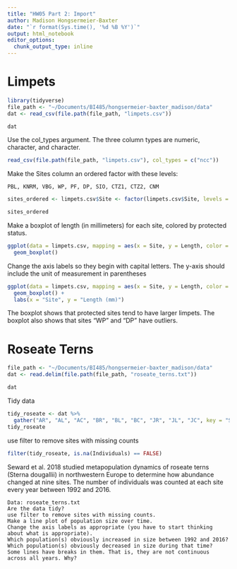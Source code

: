 ```yaml
---
title: "HW05 Part 2: Import"
author: Madison Hongsermeier-Baxter
date: "`r format(Sys.time(), '%d %B %Y')`"
output: html_notebook
editor_options: 
  chunk_output_type: inline
---
```


# Limpets

```r
library(tidyverse)
file_path <- "~/Documents/BI485/hongsermeier-baxter_madison/data"
dat <- read_csv(file.path(file_path, "limpets.csv"))
```

```r
dat 
```

Use the col_types argument. The three column types are numeric, character, and character.
```r
read_csv(file.path(file_path, "limpets.csv"), col_types = c("ncc"))
```

Make the Sites column an ordered factor with these levels:

    PBL, KNRM, VBG, WP, PF, DP, SIO, CTZ1, CTZ2, CNM
```r
sites_ordered <- limpets.csv$Site <- factor(limpets.csv$Site, levels = c("PBL", "KNRM", "VBG", "WP", "PF", "DP", "SIO", "CTZ1", "CTZ2", "CNM"), ordered = TRUE)
```

```r
sites_ordered
```

Make a boxplot of length (in millimeters) for each site, colored by protected status.
```r
ggplot(data = limpets.csv, mapping = aes(x = Site, y = Length, color = Protected)) + 
  geom_boxplot()
```

Change the axis labels so they begin with capital letters. The y-axis should include the unit of measurement in parentheses
```r
ggplot(data = limpets.csv, mapping = aes(x = Site, y = Length, color = Protected)) + 
  geom_boxplot() +
  labs(x = "Site", y = "Length (mm)")
```

The boxplot shows that protected sites tend to have larger limpets. The boxplot also shows that sites "WP" and "DP" have outliers. 

# Roseate Terns

```r
file_path <- "~/Documents/BI485/hongsermeier-baxter_madison/data"
dat <- read.delim(file.path(file_path, "roseate_terns.txt"))
```


```r
dat
```

Tidy data
```r
tidy_roseate <- dat %>% 
  gather("AR", "AL", "AC", "BR", "BL", "BC", "JR", "JL", "JC", key = "Site", value = "Individuals")
tidy_roseate
```

 use filter to remove sites with missing counts
```r
filter(tidy_roseate, is.na(Individuals) == FALSE)
```




Seward et al. 2018 studied metapopulation dynamics of roseate terns (Sterna dougallii) in northwestern Europe to determine how abundance changed at nine sites. The number of individuals was counted at each site every year between 1992 and 2016.

    Data: roseate_terns.txt
    Are the data tidy?
    use filter to remove sites with missing counts.
    Make a line plot of population size over time.
    Change the axis labels as appropriate (you have to start thinking about what is appropriate).
    Which population(s) obviously increased in size between 1992 and 2016? Which population(s) obviously decreased in size during that time?
    Some lines have breaks in them. That is, they are not continuous across all years. Why?


